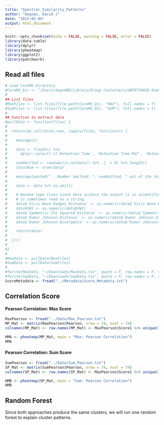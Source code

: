 ```yaml
---
title: "Spectral_Similarity_Patterns"
author: "Degnan, David J"
date: "2023-05-04"
output: html_document
---
```


```r
knitr::opts_chunk$set(echo = FALSE, warning = FALSE, error = FALSE)
library(data.table)
library(dplyr)
library(pheatmap)
library(ggplot2)
library(patchwork)
```

## Read all files 

```r
# Load CoreMS Directory 
#CoreMS_Dir <- "/Users/degn400/Library/Group Containers/UBF8T346G9.OneDriveStandaloneSuite/OneDrive - PNNL.noindex/OneDrive - #PNNL/Desktop/MQ/MQ_Data/Final_Dataset"
#
## List files 
#MaxFiles <- list.files(file.path(CoreMS_Dir, "MAX"), full.names = T)
#SumFiles <- list.files(file.path(CoreMS_Dir, "SUM"), full.names = T)
#
## Function to extract data 
#pullData <- function(files) {
#  
#  return(do.call(bind_rows, lapply(files, function(x) {
#    
#    message(x)
#    
#    data <- fread(x) %>% 
#      dplyr::select(-c(`Retention Time`, `Retention Time Ref`, `Retention index`, `Retention index Ref`, `Retention Index Score`, Reason)) 
#    
#    numOmitted <- rowSums(is.na(data)) %>% .[. > 0] %>% length()
#    totalNum <- nrow(data)
#    
#    message(paste0("...Number omitted: ", numOmitted, " out of the total: ", totalNum, " which is ", round(numOmitted / totalNum, 4) * 100, "%"))
#    
#    data <- data %>% na.omit()
#    
#    # Random type fixes since data science the output is in scientific notation that 
#    # is sometimes read as a string. 
#    data$`Vicis Wave Hadges Distance` <- as.numeric(data$`Vicis Wave Hadges Distance`)
#    data$VW1 <- as.numeric(data$VW1)
#    data$`Symmetric Chi Squared Distance` <- as.numeric(data$`Symmetric Chi Squared Distance`)
#    data$`Kumar Johnson Distance` <- as.numeric(data$`Kumar Johnson Distance`)
#    data$`Kumar Johnson Divergence` <- as.numeric(data$`Kumar Johnson Divergence`)
#    
#    return(data)
#    
#  })))
#
#}
#
#MaxData <- pullData(MaxFiles)
#SumData <- pullData(SumFiles)
#
#fwrite(MaxData, "~/Downloads/MaxData.tsv", quote = F, row.names = F, sep = "\t")
#fwrite(SumData, "~/Downloads/SumData.tsv", quote = F, row.names = F, sep = "\t")
ScoreMetadata <- fread("../Metadata/Score_Metadata.txt")
```

## Correlation Score

#### Pearson Correlation: Max Score

```r
MaxPearson <- fread("../Data/Max_Pearson.txt")
MP_Mat <- matrix(MaxPearson$Pearson, nrow = 74, ncol = 74)
colnames(MP_Mat) <- row.names(MP_Mat) <- MaxPearson$Score1 %>% unique()

HMA <- pheatmap(MP_Mat, main = "Max: Pearson Correlation")
HMA
```

#### Pearson Correlation: Sum Score

```r
SumPearson <- fread("../Data/Sum_Pearson.txt")
SP_Mat <- matrix(SumPearson$Pearson, nrow = 74, ncol = 74)
colnames(SP_Mat) <- row.names(SP_Mat) <- MaxPearson$Score1 %>% unique()

HMB <- pheatmap(SP_Mat, main = "Sum: Pearson Correlation")
HMB
```

## Random Forest 

Since both approaches produce the same clusters, we will run one random forest 
to explain cluster patterns. 

```r



```
